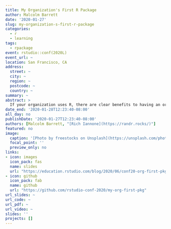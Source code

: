 ```yaml
---
title: My Organization's First R Package
author: Malcolm Barrett
date: '2020-01-27'
slug: my-organization-s-first-r-package
categories:
  - r
  - learning
tags:
  - rpackage
event: rstudio::conf(2020L)
event_url: ~
location: San Francisco, CA
address:
  street: ~
  city: ~
  region: ~
  postcode: ~
  country: ~
summary: ~
abstract: > 
  If your organization uses R, there are clear benefits to having an organizational R package. Such benefits can be realized whether there is only a single R user or dozens of them. An R package focused on the particular needs of an organization can open up a world of possibilities including easier data access, shared functions for data transformation and analysis, and a common look and feel for reporting. Creating your first organizational R package can be daunting however. You may wonder: “what functions should be included?”, “how would colleagues install the package (and updates)?”, “what could be done to ensure there is sufficient quality control?”. This workshop will demonstrate how to get an organizational R package off the ground. We’ll take a look at planning the package and understanding the requirements of the internal stakeholders. We’ll consider how the package could fit in with existing organizational infrastructure. We’ll design and implement functions for data access, data analysis, and reporting. One of the hardest parts of the process could very well be gaining and maintaining internal support for an organizational package project. To address this, we’ll work through ways to communicate value and to develop an internal community of colleagues to sustain the project and to make it a valuable part of the core infrastructure.
date_end: '2020-01-28T12:23:40-08:00'
all_day: no
publishDate: '2020-01-27T12:23:40-08:00'
authors: [Malcolm Barrett, "[Rich Iannone](https://randr.rocks/)"]
featured: no
image:
  caption: '[Photo by freestocks on Unsplash](https://unsplash.com/photos/uqzIUz9NczE)'
  focal_point: ''
  preview_only: no
links:
- icon: images 
  icon_pack: fas
  name: slides
  url: "https://education.rstudio.com/blog/2020/06/conf20-org-first-pkg/"
- icon: github
  icon_pack: fab
  name: github
  url: "https://github.com/rstudio-conf-2020/my-org-first-pkg"
url_slides: ~
url_code: ~
url_pdf: ~
url_video: ~
slides: ''
projects: []
---
```

